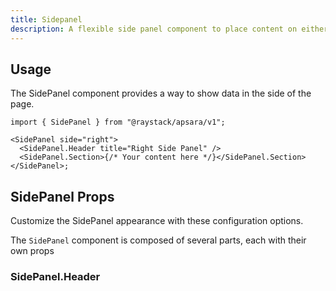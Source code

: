 ```yaml
---
title: Sidepanel
description: A flexible side panel component to place content on either side of the page.
---
```



<Demo data={preview} />

## Usage

The SidePanel component provides a way to show data in the side of the page.

```tsx
import { SidePanel } from "@raystack/apsara/v1";

<SidePanel side="right">
  <SidePanel.Header title="Right Side Panel" />
  <SidePanel.Section>{/* Your content here */}</SidePanel.Section>
</SidePanel>;
```

## SidePanel Props

Customize the SidePanel appearance with these configuration options.

The `SidePanel` component is composed of several parts, each with their own props

<auto-type-table path="./props.ts" name="SidePanelProps" />

### SidePanel.Header

<auto-type-table path="./props.ts" name="SidePanelHeaderProps" />
